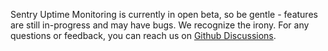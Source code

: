 <Note>

Sentry Uptime Monitoring is currently in open beta, so be gentle - features are still in-progress and may have bugs. We recognize the irony.
For any questions or feedback, you can reach us on [Github Discussions](https://github.com/getsentry/sentry/discussions/78100).

</Note>
